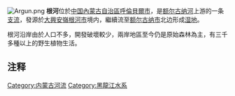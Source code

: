 {{条目消歧义|根河市}}
[[File:Argun.png|thumb]]
'''根河'''{{notetag|[[蒙古語|蒙古語]]稱作為“葛根高樂”，含意為清澈見底之河}}位於[[中国|中国]][[內蒙古自治區|內蒙古自治區]][[呼倫貝爾市|呼倫貝爾市]]，是[[额尔古纳河|额尔古纳河]]上游的一条[[支流|支流]]，發源於[[大興安嶺|大興安嶺]][[根河市|根河市]]境内，繼續流至[[额尔古纳市|额尔古纳市]]北边形成[[湿地|湿地]]。

根河沿岸由於人口不多，開發破壞較少，兩岸地區至今仍是原始森林為主，有三千多種以上的野生植物生活。

==注释==
{{notefoot}}

{{黑龙江}}
{{InnerMongolia-stub}}
{{DEFAULTSORT:Gen根河}}
[[Category:内蒙古河流|Category:内蒙古河流]]
[[Category:黑龍江水系|Category:黑龍江水系]]